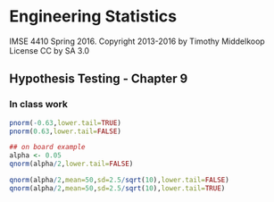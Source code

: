 # Engineering Statistics
IMSE 4410 Spring 2016. Copyright 2013-2016 by Timothy Middelkoop License CC by SA 3.0

## Hypothesis Testing - Chapter 9

### In class work

```r
pnorm(-0.63,lower.tail=TRUE)
pnorm(0.63,lower.tail=FALSE)

## on board example
alpha <- 0.05
qnorm(alpha/2,lower.tail=FALSE)

qnorm(alpha/2,mean=50,sd=2.5/sqrt(10),lower.tail=FALSE)
qnorm(alpha/2,mean=50,sd=2.5/sqrt(10),lower.tail=TRUE)

```